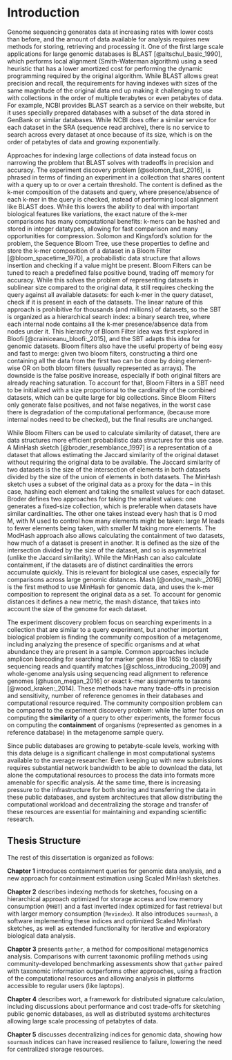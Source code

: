 # Introduction {-}

Genome sequencing generates data at increasing rates with lower costs than before,
and the amount of data available for analysis requires new methods for storing,
retrieving and processing it.
One of the first large scale applications for large genomic databases is BLAST [@altschul_basic_1990],
which performs local alignment (Smith-Waterman algorithm) using a seed heuristic that has a lower amortized cost for performing the dynamic programming required by the original algorithm.
While BLAST allows great precision and recall,
the requirements for having indexes with sizes of the same magnitude of the original data end up making it challenging to use with collections in the order of multiple terabytes or even petabytes of data.
For example,
NCBI provides BLAST search as a service on their website,
but it uses specially prepared databases with a subset of the data stored in GenBank or similar databases.
While NCBI does offer a similar service for each dataset in the SRA (sequence read archive),
there is no service to search across every dataset at once because of its size,
which is on the order of petabytes of data and growing exponentially.

Approaches for indexing large collections of data instead focus on narrowing the problem that BLAST solves with tradeoffs in precision and accuracy.
The experiment discovery problem [@solomon_fast_2016],
is phrased in terms of finding an experiment in a collection that shares content with a query up to or over a certain threshold.
The content is defined as the k-mer composition of the datasets and query,
where presence/absence of each k-mer in the query is checked,
instead of performing local alignment like BLAST does.
While this lowers the ability to deal with important biological features like variations,
the exact nature of the k-mer comparisons has many computational benefits:
k-mers can be hashed and stored in integer datatypes,
allowing for fast comparison and many opportunities for compression.
Solomon and Kingsford's solution for the problem,
the Sequence Bloom Tree,
use these properties to define and store the k-mer composition of a dataset in a Bloom Filter [@bloom_spacetime_1970],
a probabilistic data structure that allows insertion and checking if a value might be present.
Bloom Filters can be tuned to reach a predefined false positive bound,
trading off memory for accuracy.
While this solves the problem of representing datasets in sublinear size compared to the original data,
it still requires checking the query against all available datasets:
for each k-mer in the query dataset,
check if it is present in each of the datasets.
The linear nature of this approach is prohibitive for thousands (and millions) of datasets,
so the SBT is organized as a hierarchical search index:
a binary search tree,
where each internal node contains all the k-mer presence/absence data from nodes under it.
This hierarchy of Bloom Filter idea was first explored in Bloofi [@crainiceanu_bloofi:_2015],
and the SBT adapts this idea for genomic datasets.
Bloom filters also have the useful property of being easy and fast to merge:
given two bloom filters,
constructing a third one containing all the data from the first two can be done by doing element-wise OR on both bloom filters
(usually represented as arrays).
The downside is the false positive increase,
especially if both original filters are already reaching saturation.
To account for that,
Bloom Filters in a SBT need to be initialized with a size proportional to the cardinality of the combined datasets,
which can be quite large for big collections.
Since Bloom Filters only generate false positives,
and not false negatives,
in the worst case there is degradation of the computational performance,
(because more internal nodes need to be checked),
but the final results are unchanged.

While Bloom Filters can be used to calculate similarity of dataset,
there are data structures more efficient probabilistic data structures for this use case.
A MinHash sketch [@broder_resemblance_1997] is a representation of a dataset that allows estimating the Jaccard similarity of the original dataset without requiring the original data to be available.
The Jaccard similarity of two datasets is the size of the intersection of elements in both datasets divided by the size of the union of elements in both datasets.
The MinHash sketch uses a subset of the original data as a proxy for the data -- in this case,
hashing each element and taking the smallest values for each dataset.
Broder defines two approaches for taking the smallest values:
one generates a fixed-size collection,
which is preferable when datasets have similar cardinalities.
The other one takes instead every hash that is 0 mod M,
with M used to control how many elements might be taken:
large M leads to fewer elements being taken,
with smaller M taking more elements.
The ModHash approach also allows calculating the containment of two datasets,
how much of a dataset is present in another.
It is defined as the size of the intersection divided by the size of the dataset,
and so is asymmetrical
(unlike the Jaccard similarity).
While the MinHash can also calculate containment,
if the datasets are of distinct cardinalities the errors accumulate quickly.
This is relevant for biological use cases,
especially for comparisons across large genomic distances.
Mash [@ondov_mash:_2016] is the first method to use MinHash for genomic data,
and uses the k-mer composition to represent the original data as a set.
To account for genomic distances it defines a new metric,
the mash distance,
that takes into account the size of the genome for each dataset.

The experiment discovery problem focus on searching experiments in a collection that are similar to a query experiment,
but another important biological problem is finding the community composition of a metagenome,
including analyzing the presence of specific organisms and at what abundance they are present in a sample.
Common approaches include amplicon barcoding for searching for marker genes (like 16S) to classify sequencing reads and quantify matches [@schloss_introducing_2009]
and whole-genome analysis using sequencing read alignment to reference genomes [@huson_megan_2016]
or exact k-mer assignments to taxons [@wood_kraken:_2014].
These methods have many trade-offs in precision and sensitivity,
number of reference genomes in their databases and computational resource required.
The community composition problem can be compared to the experiment discovery problem:
while the latter focus on computing the **similarity** of a query to other experiments,
the former focus on computing the **containment** of organisms
(represented as genomes in a reference database)
in the metagenome sample query.

Since public databases are growing to petabyte-scale levels,
working with this data deluge is a significant challenge in most computational systems available to the average researcher. 
Even keeping up with new submissions requires substantial network bandwidth to be able to download the data,
let alone the computational resources to process the data into formats more amenable for specific analysis.
At the same time,
there is increasing pressure to the infrastructure for both storing and transferring the data in these public databases,
and system architectures that allow distributing the computational workload and decentralizing the storage and transfer of these resources
are essential for maintaining and expanding scientific research.

## Thesis Structure {#structure}

The rest of this dissertation is organized as follows:

**Chapter 1** introduces containment queries for genomic data analysis,
and a new approach for containment estimation using Scaled MinHash sketches.

**Chapter 2** describes indexing methods for sketches,
focusing on a hierarchical approach optimized for storage access and low memory consumption (`MHBT`)
and a fast inverted index optimized for fast retrieval but with larger memory consumption (`Revindex`).
It also introduces `sourmash`,
a software implementing these indices and optimized Scaled MinHash sketches,
as well as extended functionality for iterative and exploratory biological data analysis.

**Chapter 3** presents `gather`,
a method for compositional metagenomics analysis.
Comparisons with current taxonomic profiling methods using community-developed benchmarking
assessments show that `gather` paired with taxonomic information outperforms other approaches,
using a fraction of the computational resources and allowing analysis in platforms accessible to regular users (like laptops).

**Chapter 4** describes wort,
a framework for distributed signature calculation,
including discussions about performance and cost trade-offs for sketching public genomic databases,
as well as distributed systems architectures allowing large scale processing of petabytes of data.

**Chapter 5** discusses decentralizing indices for genomic data,
showing how `sourmash` indices can have increased resilience to failure,
lowering the need for centralized storage resources.
